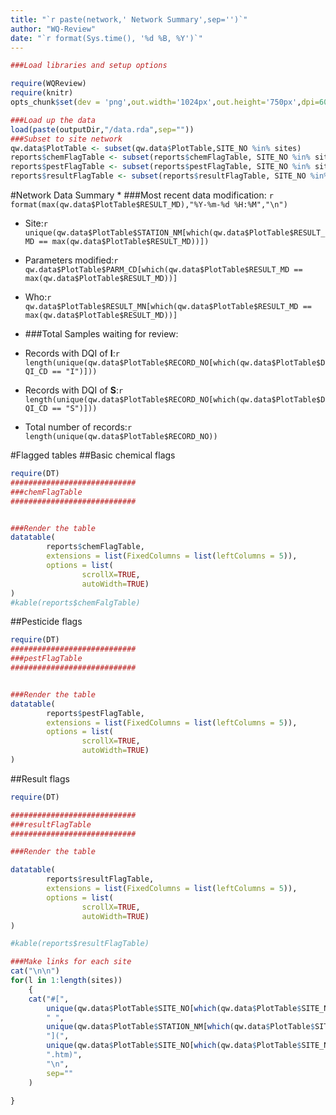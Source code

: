 ```yaml
---
title: "`r paste(network,' Network Summary',sep='')`"
author: "WQ-Review"
date: "`r format(Sys.time(), '%d %B, %Y')`"
---
```

```r
###Load libraries and setup options

require(WQReview)
require(knitr)
opts_chunk$set(dev = 'png',out.width='1024px',out.height='750px',dpi=60)
```

```r
###Load up the data
load(paste(outputDir,"/data.rda",sep=""))
###Subset to site network
qw.data$PlotTable <- subset(qw.data$PlotTable,SITE_NO %in% sites)
reports$chemFlagTable <- subset(reports$chemFlagTable, SITE_NO %in% sites)
reports$pestFlagTable <- subset(reports$pestFlagTable, SITE_NO %in% sites)   
reports$resultFlagTable <- subset(reports$resultFlagTable, SITE_NO %in% sites)  

```

#Network Data Summary
* ###Most recent data modification: `r format(max(qw.data$PlotTable$RESULT_MD),"%Y-%m-%d %H:%M","\n")`

+ Site:`r unique(qw.data$PlotTable$STATION_NM[which(qw.data$PlotTable$RESULT_MD == max(qw.data$PlotTable$RESULT_MD))])`

+ Parameters modified:`r qw.data$PlotTable$PARM_CD[which(qw.data$PlotTable$RESULT_MD == max(qw.data$PlotTable$RESULT_MD))]`

+ Who:`r qw.data$PlotTable$RESULT_MN[which(qw.data$PlotTable$RESULT_MD == max(qw.data$PlotTable$RESULT_MD))]`

* ###Total Samples waiting for review:
+ Records with DQI of **I**:`r length(unique(qw.data$PlotTable$RECORD_NO[which(qw.data$PlotTable$DQI_CD == "I")]))`

+ Records with DQI of **S**:`r length(unique(qw.data$PlotTable$RECORD_NO[which(qw.data$PlotTable$DQI_CD == "S")]))`


+ Total number of records:`r length(unique(qw.data$PlotTable$RECORD_NO))`

#Flagged tables
##Basic chemical flags
```r
require(DT)
############################
###chemFlagTable
############################


###Render the table
datatable(
        reports$chemFlagTable,
        extensions = list(FixedColumns = list(leftColumns = 5)),
        options = list(
                scrollX=TRUE,
                autoWidth=TRUE)
)
#kable(reports$chemFalgTable)
```

##Pesticide flags
```r
require(DT)
############################
###pestFlagTable
############################


###Render the table
datatable(
        reports$pestFlagTable,
        extensions = list(FixedColumns = list(leftColumns = 5)),
        options = list(
                scrollX=TRUE,
                autoWidth=TRUE)
)
```

##Result flags

```r
require(DT)

############################
###resultFlagTable
############################

###Render the table

datatable(
        reports$resultFlagTable,
        extensions = list(FixedColumns = list(leftColumns = 5)),
        options = list(
                scrollX=TRUE,
                autoWidth=TRUE)
)

#kable(reports$resultFlagTable)

```


```r
###Make links for each site
cat("\n\n")
for(l in 1:length(sites))
    {
    cat("#[",
        unique(qw.data$PlotTable$SITE_NO[which(qw.data$PlotTable$SITE_NO == sites[l])]),
        " ",
        unique(qw.data$PlotTable$STATION_NM[which(qw.data$PlotTable$SITE_NO == sites[l])]),
        "](",
        unique(qw.data$PlotTable$SITE_NO[which(qw.data$PlotTable$SITE_NO == sites[l])]),
        ".htm)",
        "\n",
        sep=""
    )
        
}
```
